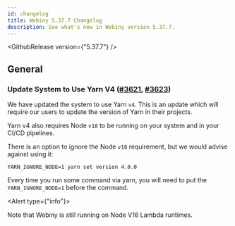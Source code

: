 ```yaml
---
id: changelog
title: Webiny 5.37.7 Changelog
description: See what's new in Webiny version 5.37.7.
---
```



<GithubRelease version={"5.37.7"} />

## General

### Update System to Use Yarn V4 ([#3621](https://github.com/webiny/webiny-js/pull/3621), [#3623](https://github.com/webiny/webiny-js/pull/3623))

We have updated the system to use Yarn `v4`. This is an update which will require our users to update the version of Yarn in their projects.

Yarn v4 also requires Node `v18` to be running on your system and in your CI/CD pipelines.

There is an option to ignore the Node `v18` requirement, but we would advise against using it:
```
YARN_IGNORE_NODE=1 yarn set version 4.0.0
```
Every time you run some command via yarn, you will need to put the `YARN_IGNORE_NODE=1` before the command.


<Alert type={"info"}>

  Note that Webiny is still running on Node V16 Lambda runtimes.

</Alert>
